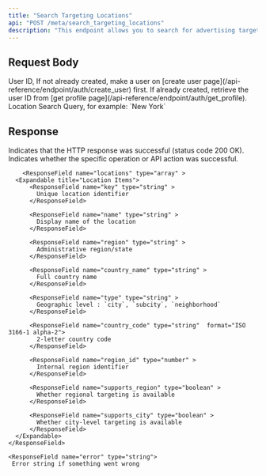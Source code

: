 ```yaml
---
title: "Search Targeting Locations"
api: "POST /meta/search_targeting_locations"
description: "This endpoint allows you to search for advertising target Locations based on search query. It helps in identifying relevant locations to improve the accuracy and effectiveness of ad targeting."
---
```


## Request Body

<ParamField body="userId" type="string" required>
	User ID, If not already created, make a user on [create user
	page](/api-reference/endpoint/auth/create_user) first. If already created,
	retrieve the user ID from [get profile
	page](/api-reference/endpoint/auth/get_profile).
</ParamField>
<ParamField body="query" type="string" required>
	Location Search Query, for example: `New York`
</ParamField>

## Response

<ResponseField name="success" type="boolean">
	Indicates that the HTTP response was successful (status code 200 OK).
</ResponseField>

<ResponseField name="results" type="object" >
	<Expandable title="Media Results">
		<ResponseField name="success" type="boolean" >
			Indicates whether the specific operation or API action was successful.
		</ResponseField>

    	<ResponseField name="locations" type="array" >
      <Expandable title="Location Items">
          <ResponseField name="key" type="string" >
            Unique location identifier
          </ResponseField>

          <ResponseField name="name" type="string" >
            Display name of the location
          </ResponseField>

          <ResponseField name="region" type="string" >
            Administrative region/state
          </ResponseField>

          <ResponseField name="country_name" type="string" >
            Full country name
          </ResponseField>

          <ResponseField name="type" type="string" >
            Geographic level : `city`, `subcity`, `neighborhood`
          </ResponseField>

          <ResponseField name="country_code" type="string"  format="ISO 3166-1 alpha-2">
            2-letter country code
          </ResponseField>

          <ResponseField name="region_id" type="number" >
            Internal region identifier
          </ResponseField>

          <ResponseField name="supports_region" type="boolean" >
            Whether regional targeting is available
          </ResponseField>

          <ResponseField name="supports_city" type="boolean" >
            Whether city-level targeting is available
          </ResponseField>
      </Expandable>
    </ResponseField>

    <ResponseField name="error" type="string">
     Error string if something went wrong

  </ResponseField>
    </Expandable>

</ResponseField>

